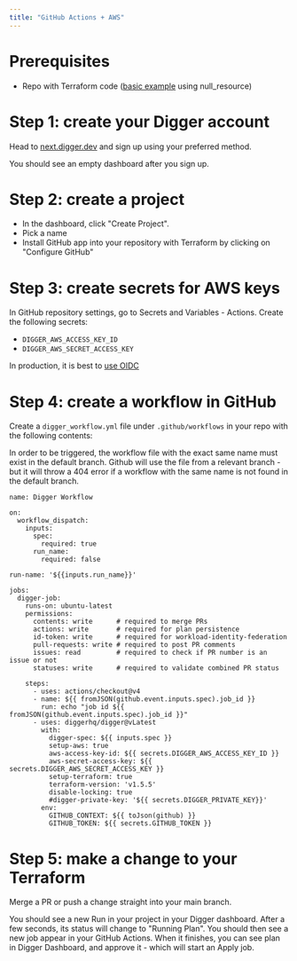 ```yaml
---
title: "GitHub Actions + AWS"
---
```


# Prerequisites

- Repo with Terraform code ([basic example](https://github.com/diggerhq/demo-opentofu) using null_resource)

# Step 1: create your Digger account

Head to [next.digger.dev](https://next.digger.dev) and sign up using your preferred method.

You should see an empty dashboard after you sign up.

# Step 2: create a project

- In the dashboard, click "Create Project".
- Pick a name
- Install GitHub app into your repository with Terraform by clicking on "Configure GitHub"

# Step 3: create secrets for AWS keys

In GitHub repository settings, go to Secrets and Variables - Actions. Create the following secrets:

- `DIGGER_AWS_ACCESS_KEY_ID`
- `DIGGER_AWS_SECRET_ACCESS_KEY`

In production, it is best to [use OIDC](/ce/cloud-providers/authenticating-with-oidc-on-aws)

# Step 4: create a workflow in GitHub

Create a `digger_workflow.yml` file under `.github/workflows` in your repo with the following contents:

<Note>
  In order to be triggered, the workflow file with the exact same name must
  exist in the default branch. Github will use the file from a relevant branch -
  but it will throw a 404 error if a workflow with the same name is not found in
  the default branch.
</Note>

```
name: Digger Workflow

on:
  workflow_dispatch:
    inputs:
      spec:
        required: true
      run_name:
        required: false

run-name: '${{inputs.run_name}}'

jobs:
  digger-job:
    runs-on: ubuntu-latest
    permissions:
      contents: write      # required to merge PRs
      actions: write       # required for plan persistence
      id-token: write      # required for workload-identity-federation
      pull-requests: write # required to post PR comments
      issues: read         # required to check if PR number is an issue or not
      statuses: write      # required to validate combined PR status

    steps:
      - uses: actions/checkout@v4
      - name: ${{ fromJSON(github.event.inputs.spec).job_id }}
        run: echo "job id ${{ fromJSON(github.event.inputs.spec).job_id }}"
      - uses: diggerhq/digger@vLatest
        with:
          digger-spec: ${{ inputs.spec }}
          setup-aws: true
          aws-access-key-id: ${{ secrets.DIGGER_AWS_ACCESS_KEY_ID }}
          aws-secret-access-key: ${{ secrets.DIGGER_AWS_SECRET_ACCESS_KEY }}
          setup-terraform: true
          terraform-version: 'v1.5.5'
          disable-locking: true
          #digger-private-key: '${{ secrets.DIGGER_PRIVATE_KEY}}'
        env:
          GITHUB_CONTEXT: ${{ toJson(github) }}
          GITHUB_TOKEN: ${{ secrets.GITHUB_TOKEN }}
```

# Step 5: make a change to your Terraform

Merge a PR or push a change straight into your main branch.

You should see a new Run in your project in your Digger dashboard. After a few seconds, its status will change to "Running Plan". You should then see a new job appear in your GitHub Actions. When it finishes, you can see plan in Digger Dashboard, and approve it - which will start an Apply job.
